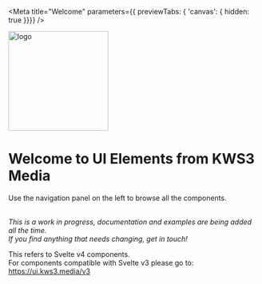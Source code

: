 

<Version />

<Meta
  title="Welcome"
  parameters={{ previewTabs: { 'canvas': { hidden: true }}}}
/>


<div class="main has-text-centered">
  <img
    width="200"
    src="https://kws3.media/assets/images/logo.png"
    style={{margin:'10px 0'}}
    alt="logo" />
  <h1 class="title">Welcome to UI Elements from KWS3 Media</h1>
  <p>
    Use the navigation panel on the left to browse all the components.<br /><br />
  </p>
  <p>
    <em
      >This is a work in progress, documentation and examples are being added
      all the time. <br />If you find anything that needs changing, get in
      touch!</em>
  </p>
  <div class="message is-warning">
    <div class="message-body">
      <p>
        This refers to Svelte v4 components.
        <br />For components compatible with Svelte v3 please go to: <a href="https://ui.kws3.media/v3">https://ui.kws3.media/v3</a>
      </p>
    </div>
  </div>
</div>